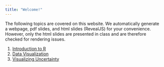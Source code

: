 ```yaml
---
title: "Welcome!"
---
```


The following topics are covered on this website. We automatically generate a webpage, pdf slides, and html slides (RevealJS) for your convenience. However, only the html slides are presented in class and are therefore checked for rendering issues.

1. [Introduction to R](01-introduction_to_r_page.html)
2. [Data Visualization](02-data_visualization_page.html)
3. [Visualizing Uncertainty](03-model_visualization_page.html)